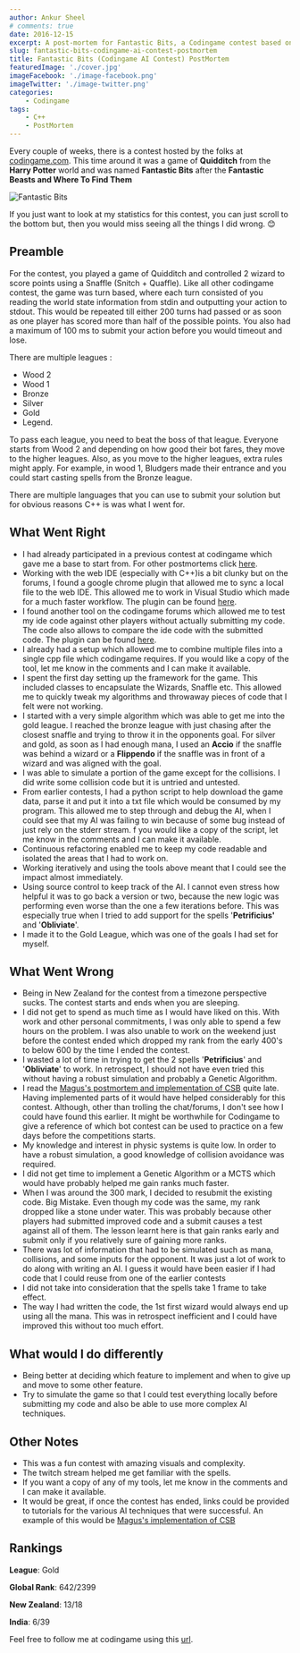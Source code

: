 ```yaml
---
author: Ankur Sheel
# comments: true
date: 2016-12-15
excerpt: A post-mortem for Fantastic Bits, a Codingame contest based on Quidditch from Harry Potter.
slug: fantastic-bits-codingame-ai-contest-postmortem
title: Fantastic Bits (Codingame AI Contest) PostMortem
featuredImage: './cover.jpg'
imageFacebook: './image-facebook.png'
imageTwitter: './image-twitter.png'
categories:
    - Codingame
tags:
    - C++
    - PostMortem
---
```


Every couple of weeks, there is a contest hosted by the folks at [codingame.com](http://www.codingame.com). This time around it was a game of **Quidditch** from the **Harry Potter** world and was named **Fantastic Bits** after the **Fantastic Beasts and Where To Find Them**

![Fantastic Bits](./cover.jpg)

If you just want to look at my statistics for this contest, you can just scroll to the bottom but, then you would miss seeing all the things I did wrong. 😊

## Preamble

For the contest, you played a game of Quidditch and controlled 2 wizard to score points using a Snaffle (Snitch + Quaffle). Like all other codingame contest, the game was turn based, where each turn consisted of you reading the world state information from stdin and outputting your action to stdout. This would be repeated till either 200 turns had passed or as soon as one player has scored more than half of the possible points. You also had a maximum of 100 ms to submit your action before you would timeout and lose.

There are multiple leagues :

-   Wood 2
-   Wood 1
-   Bronze
-   Silver
-   Gold
-   Legend.

To pass each league, you need to beat the boss of that league. Everyone starts from Wood 2 and depending on how good their bot fares, they move to the higher leagues. Also, as you move to the higher leagues, extra rules might apply. For example, in wood 1, Bludgers made their entrance and you could start casting spells from the Bronze league.

There are multiple languages that you can use to submit your solution but for obvious reasons C++ is was what I went for.

## What Went Right

-   I had already participated in a previous contest at codingame which gave me a base to start from. For other postmortems click [here](/category/Codingame).
-   Working with the web IDE (especially with C++)is a bit clunky but on the forums, I found a google chrome plugin that allowed me to sync a local file to the web IDE. This allowed me to work in Visual Studio which made for a much faster workflow. The plugin can be found [here](,https://www.codingame.com/forum/t/codingame-sync-beta/614/65).
-   I found another tool on the codingame forums which allowed me to test my ide code against other players without actually submitting my code. The code also allows to compare the ide code with the submitted code. The plugin can be found [here](https://www.codingame.com/forum/t/introducing-cg-spunk/1895).
-   I already had a setup which allowed me to combine multiple files into a single cpp file which codingame requires. If you would like a copy of the tool, let me know in the comments and I can make it available.
-   I spent the first day setting up the framework for the game. This included classes to encapsulate the Wizards, Snaffle etc. This allowed me to quickly tweak my algorithms and throwaway pieces of code that I felt were not working.
-   I started with a very simple algorithm which was able to get me into the gold league. I reached the bronze league with just chasing after the closest snaffle and trying to throw it in the opponents goal. For silver and gold, as soon as I had enough mana, I used an **Accio** if the snaffle was behind a wizard or a **Flippendo** if the snaffle was in front of a wizard and was aligned with the goal.
-   I was able to simulate a portion of the game except for the collisions. I did write some collision code but it is untried and untested.
-   From earlier contests, I had a python script to help download the game data, parse it and put it into a txt file which would be consumed by my program. This allowed me to step through and debug the AI, when I could see that my AI was failing to win because of some bug instead of just rely on the stderr stream. f you would like a copy of the script, let me know in the comments and I can make it available.
-   Continuous refactoring enabled me to keep my code readable and isolated the areas that I had to work on.
-   Working iteratively and using the tools above meant that I could see the impact almost immediately.
-   Using source control to keep track of the AI. I cannot even stress how helpful it was to go back a version or two, because the new logic was performing even worse than the one a few iterations before. This was especially true when I tried to add support for the spells '**Petrificius'** and '**Obliviate**'.
-   I made it to the Gold League, which was one of the goals I had set for myself.

## What Went Wrong

-   Being in New Zealand for the contest from a timezone perspective sucks. The contest starts and ends when you are sleeping.
-   I did not get to spend as much time as I would have liked on this. With work and other personal commitments, I was only able to spend a few hours on the problem. I was also unable to work on the weekend just before the contest ended which dropped my rank from the early 400's to below 600 by the time I ended the contest.
-   I wasted a lot of time in trying to get the 2 spells '**Petrificius**' and '**Obliviate**' to work. In retrospect, I should not have even tried this without having a robust simulation and probably a Genetic Algorithm.
-   I read the [Magus's postmortem and implementation of CSB](http://files.magusgeek.com/csb/csb_en.html) quite late. Having implemented parts of it would have helped considerably for this contest. Although, other than trolling the chat/forums, I don't see how I could have found this earlier. It might be worthwhile for Codingame to give a reference of which bot contest can be used to practice on a few days before the competitions starts.
-   My knowledge and interest in physic systems is quite low. In order to have a robust simulation, a good knowledge of collision avoidance was required.
-   I did not get time to implement a Genetic Algorithm or a MCTS which would have probably helped me gain ranks much faster.
-   When I was around the 300 mark, I decided to resubmit the existing code. Big Mistake. Even though my code was the same, my rank dropped like a stone under water. This was probably because other players had submitted improved code and a submit causes a test against all of them. The lesson learnt here is that gain ranks early and submit only if you relatively sure of gaining more ranks.
-   There was lot of information that had to be simulated such as mana, collisions, and some inputs for the opponent. It was just a lot of work to do along with writing an AI. I guess it would have been easier if I had code that I could reuse from one of the earlier contests
-   I did not take into consideration that the spells take 1 frame to take effect.
-   The way I had written the code, the 1st first wizard would always end up using all the mana. This was in retrospect inefficient and I could have improved this without too much effort.

## What would I do differently

-   Being better at deciding which feature to implement and when to give up and move to some other feature.
-   Try to simulate the game so that I could test everything locally before submitting my code and also be able to use more complex AI techniques.

## Other Notes

-   This was a fun contest with amazing visuals and complexity.
-   The twitch stream helped me get familiar with the spells.
-   If you want a copy of any of my tools, let me know in the comments and I can make it available.
-   It would be great, if once the contest has ended, links could be provided to tutorials for the various AI techniques that were successful. An example of this would be [Magus's implementation of CSB](http://files.magusgeek.com/csb/csb_en.html)

## Rankings

**League**: Gold

**Global Rank**: 642/2399

**New Zealand**: 13/18

**India**: 6/39

Feel free to follow me at codingame using this [url](https://www.codingame.com/servlet/urlinvite?u=1506970).
